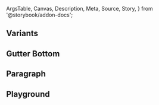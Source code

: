 <!-- @prettier -->

  ArgsTable,
  Canvas,
  Description,
  Meta,
  Source,
  Story,
} from '@storybook/addon-docs';


<Meta
  component={Typography}
  parameters={{}}
  title="Material UI/Typography"
  render={Template}
/>

<Description of={Typography} />

## Variants

<Canvas>
  <Story
    args={{
      children: 'Heading 1',
      variant: 'h1',
    }}
    name="Variant: Heading 1"
  />
</Canvas>

<Canvas>
  <Story
    args={{
      children: 'Subtitle 1',
      variant: 'subtitle1',
    }}
    name="Variant: Subtitle 1"
  />
</Canvas>

<Canvas>
  <Story
    args={{
      children: 'Subtitle 2',
      variant: 'subtitle2',
    }}
    name="Variant: Subtitle 2"
  />
</Canvas>

<Canvas>
  <Story
    args={{
      children: 'Body 1',
      variant: 'body1',
    }}
    name="Variant: Body 1"
  />
</Canvas>

<Canvas>
  <Story
    args={{
      children: 'Body 2',
      variant: 'body2',
    }}
    name="Variant: Body 2"
  />
</Canvas>

## Gutter Bottom

<Canvas>
  <Story
    args={{
      children:
        'Lorem ipsum dolor sit amet, consectetur adipiscing elit, sed do eiusmod tempor incididunt ut labore et dolore magna aliqua. Ut enim ad minim veniam, quis nostrud exercitation ullamco laboris nisi ut aliquip ex ea commodo consequat. Duis aute irure dolor in reprehenderit in voluptate velit esse cillum dolore eu fugiat nulla pariatur. Excepteur sint occaecat cupidatat non proident, sunt in culpa qui officia deserunt mollit anim id est laborum.',
      gutterBottom: true,
    }}
    name="Gutter Bottom"
  />
</Canvas>

## Paragraph

<Canvas>
  <Story
    args={{
      children:
        'Lorem ipsum dolor sit amet, consectetur adipiscing elit, sed do eiusmod tempor incididunt ut labore et dolore magna aliqua. Ut enim ad minim veniam, quis nostrud exercitation ullamco laboris nisi ut aliquip ex ea commodo consequat. Duis aute irure dolor in reprehenderit in voluptate velit esse cillum dolore eu fugiat nulla pariatur. Excepteur sint occaecat cupidatat non proident, sunt in culpa qui officia deserunt mollit anim id est laborum.',
      paragraph: true,
    }}
    name="Paragraph"
  />
</Canvas>

## Playground

<Canvas isColumn>
  <Story
    args={{
      children: 'Lorem ipsum dolor sit amet, consectetur adipiscing elit, sed do eiusmod tempor incididunt ut labore et dolore magna aliqua. Ut enim ad minim veniam, quis nostrud exercitation ullamco laboris nisi ut aliquip ex ea commodo consequat. Duis aute irure dolor in reprehenderit in voluptate velit esse cillum dolore eu fugiat nulla pariatur. Excepteur sint occaecat cupidatat non proident, sunt in culpa qui officia deserunt mollit anim id est laborum.',
      variant: 'body1',
    }}
    name="Playground"
  />
</Canvas>

<ArgsTable story="Playground" />
